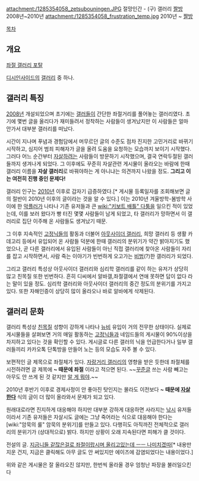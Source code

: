 attachment:/1285354058_zetsubouningen.JPG
절망인간 - (구) 갤러리 [[짤방]] 2008년~2010년
attachment:/1285354058_frustration_temp.jpg
2010년 ~ [[담보|짤방]]

[[목차]]
== 개요 ==
[http://gall.dcinside.com/board/lists/?id=frustration&page= 좌절 갤러리 포탈]

[[디시인사이드]]의 [[갤러리]] 중 하나. 
== 갤러리 특징 ==
[[2008년]] 개설되었으며 초기에는 [[갤러]]들이 간단한 좌절거리를 풀어놓는 갤러리였다. 초기에 몇번 글을 올리다가 재미들려서 정착하는 사람들이 생겨났지만 이 사람들은 얼마 안가서 대부분 갤러리를 떠났다.

시간이 지나며 푸념과 경험담에서 머무르던 글의 수준도 점차 진지한 고민거리로 바뀌기 시작하고, 심지어 범죄 피해자가 글을 올려 도움을 요청하는 모습까지 보이기 시작했다. 그러다 어느 순간부터 [[자살]]하려는 사람들이 방문하기 시작했으며, 결국 연락두절된 갤러들까지 생겨나게 되었다. 그 이후에도 꾸준히 자살관련 게시물이 올라오는 바람에 한때 갤러리 이름을 '''자살 갤러리'''로 바꿔야하는 게 아니냐는 의견까지 나왔을 정도. '''그리고 이는 여전히 진행 중인 문제다!'''

갤러리 인구는 [[2010년]] 이후로 갑자기 급증하였다.[* 게시물 등록일자를 조회해보면 글의 절반이 2010년 이후의 글이라는 것을 알 수 있다.] 이는 2010년 겨울방학-봄방학 사이에 한 [[악플러]]가 나타나 기존 유저들과 큰 [[wiki:"키보트 배틀" 다툼]]을 일으킨 적이 있었는데, 이를 보러 왔다가 빵 터진 몇몇 사람들이 남게 되었고, 타 갤러리가 망하면서 이 갤러리로 집단 이주해 온 사람들도 생겨났기 때문.

그 이후 지속적인 [[고정닉]]들의 활동과 더불어 [[아웃사이더 갤러리]], 희망 갤러리 등 생활 카데고리 등에서 유입되어 온 사람들 덕분에 한때 갤러리의 분위기가 약간 밝아지기도 했었으나, 곧 다른 갤러리에서 유입된 사람들이 아닌 직접 갤러리에 찾아온 사람들이 자리를 잡고 시작하면서, 사람 죽는 이야기가 빈번하게 오고가는 [[비범]](?)한 갤러리가 되었다.

그리고 갤러리 특성상 아웃사이더 갤러리와 심리학 갤러리를 같이 하는 유저가 상당히 많고 친목질 또한 빈번하다.
흔히 디씨에서 알바갤,좌절갤에서 연애 못하면 답이 없다 라는 말이 있을 정도. 심리학 갤러리와 아웃사이더 갤러리의 중간 정도의 분위기를 가지고 있다. 또한 자해인증이 상당히 많이 올라오나 바로 알바에게 삭제된다.

== 갤러리 문화 ==
갤러리 특성상 [[친목질]] 성향이 강하게 나타나 [[뉴비]] 유입이 거의 전무한 상태이다. 실제로 게시물들을 살펴보면 거의 매일 활동하는 [[고정닉]]들과 네임드들의 게시물이 90%이상을 차지하고 있다는 것을 확인할 수 있다. 게시글로 다른 갤러의 닉을 언급한다거나 일부 갤러들끼리 카카오톡 단톡방을 만들어 노는 등의 모습도 자주 볼 수 있다.

보편적인 글 제목으로 좌절체가 있다. [[자랑거리 갤러리]]의 영향을 받은 듯한데 좌절체를 시전하려면 글 제목에 '''~ 때문에 좌절''' 이라고 적으면 된다. ~~[[꾸준글]] 쓰는 사람 빼고는 아무도 안 쓰게 된 것 같지만 [[알 게 뭐야]].~~

2010년 후반기 이후로 경제사정이 안 좋아진 탓인지는 몰라도 이전보다 '''~ 때문에 [[자살]]한다''' 식의 글이 더 많이 올라와서 문제가 되고 있다.

원래대로라면 진지하게 대응해야 하지만 대부분 강하게 대응하면 사라지는 [[낚시]] 유저들이라서 기존 유저들은 자살시도 글에는 그냥 죽어라는 식으로 대응해야 한다는 [wiki:"암묵의 룰" 암묵의 분위기]를 만들고 있다. 다행히도 아직까진 전체적으로 갤러리의 분위기가 (상대적으로) 밝다. 하지만 상황이 오래 지속된다면 피해가 클 것이다. 

전설의 글. [http://gall.dcinside.com/list.php?id=frustration&no=35457&page=1&search_pos=-34446&k_type=0100&keyword=%EB%8B%88%EB%93%A4&bbs= 지금니들 같잖은걸로 좌절이랍시며 올리고있는데 ㅡㅡ 나미치겠따][* 내용만 지운 건지, 지금은 클릭해도 아무 글도 안 써있지만 에이즈에 감염되었다는 내용이었다.]

위와 같은 게시물은 잘 올라오진 않지만, 한번씩 올라올 경우 엄청난 파장을 불러일으킨다

